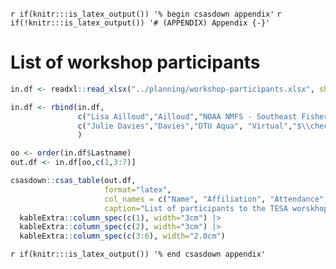 <!-- The following code should appear at the beginning of the first appendix.
(if you have one)
After that, all subsequent sections will be turned into appendices. -->

`r if(knitr:::is_latex_output()) '% begin csasdown appendix'`
`r if(!knitr:::is_latex_output()) '# (APPENDIX) Appendix {-}'`

\clearpage

# List of workshop participants {#app:participants}

```r

in.df <- readxl::read_xlsx("../planning/workshop-participants.xlsx", sheet = "attendance", skip=1)

in.df <- rbind(in.df,
               c("Lisa Ailloud","Ailloud","NOAA NMFS - Southeast Fisheries Science Center", "Virtual","","","$\\checkmark$"),
               c("Julie Davies","Davies","DTU Aqua", "Virtual","$\\checkmark$","$\\checkmark$","$\\checkmark$")
               )

oo <- order(in.df$Lastname)
out.df <- in.df[oo,c(1,3:7)]

csasdown::csas_table(out.df, 
                     format="latex",
                     col_names = c("Name", "Affiliation", "Attendance", "Day 1 2023-01-31", "Day 2 2023-02-01", "Day 3 2023-02-02"),
                     caption="List of participants to the TESA worskhop on best practices in age estimation.") |>
  kableExtra::column_spec(c(1), width="3cm") |>
  kableExtra::column_spec(c(2), width="3cm") |>
  kableExtra::column_spec(c(3:6), width="2.0cm")
```

\clearpage

<!-- At the end of your appendices add: -->
  `r if(knitr:::is_latex_output()) '% end csasdown appendix'`
